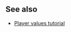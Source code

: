 {{Lua/Function |
  returns = object |
  prototype = Player:GetValue(string {{Arg|key}})
}}

==See also==

* [[Lua/Tutorials/Player values|Player values tutorial]]